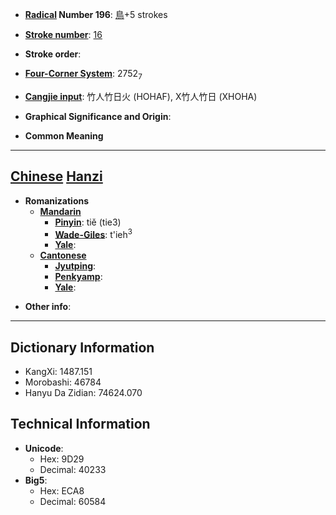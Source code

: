 * '''[[Wiktionary:Chinese radical index| Radical]] Number 196''': [[Wiktionary:Chinese radical index 鳥|鳥]]+5 strokes

* '''[[Wiktionary:Chinese total strokes index|Stroke number]]''': [[Wiktionary:Chinese total strokes index 16|16]]

* '''Stroke order''': 

* '''[[Wiktionary:Chinese four corner index|Four-Corner System]]''': 2752<sub>7</sub>

* '''[[Wiktionary:Chinese Cangjie index|Cangjie input]]''': 竹人竹日火 (HOHAF), X竹人竹日 (XHOHA)

* '''Graphical Significance and Origin''': 

* '''Common Meaning'''

----

== [[Chinese]] [[Hanzi]] ==

* '''Romanizations'''
** '''[[Mandarin]]'''
*** '''[[Pinyin]]''': tiě (tie3)
*** '''[[Wade-Giles]]''': t'ieh<sup>3</sup>
*** '''[[Yale]]''': 
** '''[[Cantonese]]'''
*** '''[[Jyutping]]''':
*** '''[[Penkyamp]]''': 
*** '''[[Yale]]''': 

* '''Other info''': 

----

== Dictionary Information ==

* KangXi: 1487.151
* Morobashi: 46784
* Hanyu Da Zidian: 74624.070

== Technical Information ==

* '''Unicode''':
** Hex: 9D29
** Decimal: 40233
* '''Big5''':
** Hex: ECA8
** Decimal: 60584